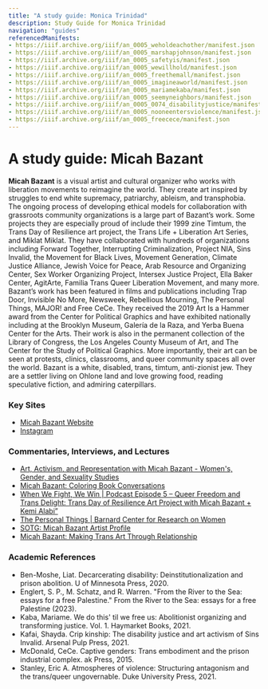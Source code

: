 ```yaml
---
title: "A study guide: Monica Trinidad"
description: Study Guide for Monica Trinidad
navigation: "guides"
referencedManifests:
- https://iiif.archive.org/iiif/an_0005_weholdeachother/manifest.json
- https://iiif.archive.org/iiif/an_0005_marshapjohnson/manifest.json
- https://iiif.archive.org/iiif/an_0005_safetyis/manifest.json
- https://iiif.archive.org/iiif/an_0005_wewillhold/manifest.json
- https://iiif.archive.org/iiif/an_0005_freethemall/manifest.json
- https://iiif.archive.org/iiif/an_0005_imagineaworld/manifest.json
- https://iiif.archive.org/iiif/an_0005_mariamekaba/manifest.json
- https://iiif.archive.org/iiif/an_0005_seemyneighbors/manifest.json
- https://iiif.archive.org/iiif/an_0005_0074_disabilityjustice/manifest.json
- https://iiif.archive.org/iiif/an_0005_nooneentersviolence/manifest.json
- https://iiif.archive.org/iiif/an_0005_freecece/manifest.json
---
```


# A study guide: Micah Bazant 
**Micah Bazant** is a visual artist and cultural organizer who works with liberation movements to reimagine the world. They create art inspired by struggles to end white supremacy, patriarchy, ableism, and transphobia. The ongoing process of developing ethical models for collaboration with grassroots community organizations is a large part of Bazant’s work. Some projects they are especially proud of include their 1999 zine Timtum, the Trans Day of Resilience art project, the Trans Life + Liberation Art Series, and Miklat Miklat. They have collaborated with hundreds of organizations including Forward Together, Interrupting Criminalization, Project NIA, Sins Invalid, the Movement for Black Lives, Movement Generation, Climate Justice Alliance, Jewish Voice for Peace, Arab Resource and Organizing Center,  Sex Worker Organizing Project, Intersex Justice Project, Ella Baker Center, AgitArte, Familia Trans Queer Liberation Movement, and many more. Bazant’s work has been featured in films and publications including Trap Door, Invisible No More, Newsweek, Rebellious Mourning, The Personal Things, MAJOR! and Free CeCe. They received the 2019 Art Is a Hammer award from the Center for Political Graphics and have exhibited nationally including at the Brooklyn Museum, Galería de la Raza, and Yerba Buena Center for the Arts. Their work is also in the permanent collection of the Library of Congress, the Los Angeles County Museum of Art, and The Center for the Study of Political Graphics. More importantly, their art can be seen at protests, clinics, classrooms, and queer community spaces all over the world. Bazant is a white, disabled, trans, timtum, anti-zionist jew. They are a settler living on Ohlone land and love growing food, reading  speculative fiction, and admiring caterpillars.

### Key Sites
- [Micah Bazant Website](https://web.archive.org/web/20250626124205/https://www.micahbazant.com/)
- [Instagram](https://www.instagram.com/p/CtN5UWdrDVD/)

### Commentaries, Interviews, and Lectures
- [Art, Activism, and Representation with Micah Bazant - Women's, Gender, and Sexuality Studies](https://web.archive.org/web/20250620184200/https://wgss.wfu.edu/2023/01/1838/)
- [Micah Bazant: Coloring Book Conversations](https://web.archive.org/web/20240226140629/https://womensfoundca.org/micah-bazant-coloring-book-conversations/)
- [When We Fight, We Win | Podcast Episode 5 – Queer Freedom and Trans Delight: Trans Day of Resilience Art Project with Micah Bazant + Kemi Alabi”](https://web.archive.org/web/20250217181841/https://www.whenwefightwewin.com/podcast-episode-5-queer-freedom-and-trans-delight-trans-day-of-resilience-art-project-with-micah-bazant-kemi-alabi/)
- [The Personal Things | Barnard Center for Research on Women](https://web.archive.org/web/20240916050353/https://bcrw.barnard.edu/videos/the-personal-things/)
- [SOTG: Micah Bazant Artist Profile](https://web.archive.org/web/20250425144756/https://forwardtogether.org/culture-convos-building-irresistible-movements-with-artists-micah-bazant/)
- [Micah Bazant: Making Trans Art Through Relationship](https://web.archive.org/web/20250722154832/https://www.youtube.com/watch?v=txdb-BG5azs)

### Academic References
- Ben-Moshe, Liat. Decarcerating disability: Deinstitutionalization and prison abolition. U of Minnesota Press, 2020.
- Englert, S. P., M. Schatz, and R. Warren. "From the River to the Sea: essays for a free Palestine." From the River to the Sea: essays for a free Palestine (2023).
- Kaba, Mariame. We do this' til we free us: Abolitionist organizing and transforming justice. Vol. 1. Haymarket Books, 2021.
- Kafai, Shayda. Crip kinship: The disability justice and art activism of Sins Invalid. Arsenal Pulp Press, 2021.
- McDonald, CeCe. Captive genders: Trans embodiment and the prison industrial complex. ak Press, 2015.
- Stanley, Eric A. Atmospheres of violence: Structuring antagonism and the trans/queer ungovernable. Duke University Press, 2021.
